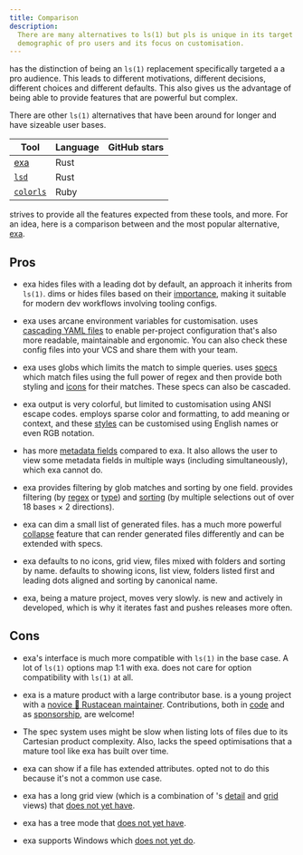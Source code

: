 ```yaml
---
title: Comparison
description:
  There are many alternatives to ls(1) but pls is unique in its target
  demographic of pro users and its focus on customisation.
---
```


<Pls /> has the distinction of being an `ls(1)` replacement specifically
targeted a a pro audience. This leads to different motivations, different
decisions, different choices and different defaults. This also gives us the
advantage of being able to provide features that are powerful but complex.

There are other `ls(1)` alternatives that have been around for longer and have
sizeable user bases.

| Tool                                                     | Language | GitHub stars                                  |
| -------------------------------------------------------- | -------- | --------------------------------------------- |
| [exa](<(https://github.com/ogham/exa)>)                  | Rust     | <Stars owner="ogham" repo="exa" />            |
| [`lsd`](<(https://github.com/lsd-rs/lsd)>)               | Rust     | <Stars owner="lsd-rs" repo="lsd" />           |
| [`colorls`](<(https://github.com/athityakumar/colorls)>) | Ruby     | <Stars owner="athityakumar" repo="colorls" /> |

<Pls /> strives to provide all the features expected from these tools, and more.
For an idea, here is a comparison between <Pls /> and the most popular
alternative, [exa](https://the.exa.website).

## Pros

- exa hides files with a leading dot by default, an approach it inherits from
  `ls(1)`. <Pls /> dims or hides files based on their
  [importance](/pls/features/importance/), making it suitable for modern dev
  workflows involving tooling configs.

- exa uses arcane environment variables for customisation. <Pls /> uses
  [cascading YAML files](/pls/guides/conf/) to enable per-project configuration
  that's also more readable, maintainable and ergonomic. You can also check
  these config files into your VCS and share them with your team.

- exa uses globs which limits the match to simple queries. <Pls /> uses
  [specs](/pls/guides/specs/) which match files using the full power of regex
  and then provide both styling and [icons](/pls/features/icons/) for their
  matches. These specs can also be cascaded.

- exa output is very colorful, but limited to customisation using ANSI escape
  codes. <Pls /> employs sparse color and formatting, to add meaning or context,
  and these [styles](/pls/guides/markup/) can be customised using English names
  or even RGB notation.

- <Pls /> has more [metadata fields](/pls/features/detail_view/) compared to
  exa. It also allows the user to view some metadata fields in multiple ways
  (including simultaneously), which exa cannot do.

- exa provides filtering by glob matches and sorting by one field. <Pls />
  provides filtering (by [regex](/pls/features/name_filter/) or
  [type](/pls/features/type_filter/)) and [sorting](/pls/features/sorting) (by
  multiple selections out of over 18 bases &times; 2 directions).

- exa can dim a small list of generated files. <Pls /> has a much more powerful
  [collapse](/pls/features/collapse/) feature that can render generated files
  differently and can be extended with specs.

- exa defaults to no icons, grid view, files mixed with folders and sorting by
  name. <Pls /> defaults to showing icons, list view, folders listed first and
  leading dots aligned and sorting by canonical name.

- exa, being a mature project, moves very slowly. <Pls /> is new and actively in
  developed, which is why it iterates fast and pushes releases more often.

## Cons

- exa's interface is much more compatible with `ls(1)` in the base case. A lot
  of `ls(1)` options map 1:1 with exa. <Pls /> does not care for option
  compatibility with `ls(1)` at all.

- exa is a mature product with a large contributor base. <Pls /> is a young
  project with a [novice 🦀 Rustacean maintainer](https://dhruvkb.dev/).
  Contributions, both in [code](https://github.com/pls-rs/pls) and as
  [sponsorship](https://github.com/sponsors/dhruvkb), are welcome!

- The spec system <Pls /> uses might be slow when listing lots of files due to
  its Cartesian product complexity. Also, <Pls /> lacks the speed optimisations
  that a mature tool like exa has built over time.

- exa can show if a file has extended attributes. <Pls /> opted not to do this
  because it's not a common use case.

- exa has a long grid view (which is a combination of <Pls />'s
  [detail](/pls/features/detail_view/) and [grid](/pls/features/grid_view/)
  views) that <Pls /> [does not yet have](/pls/features/upcoming/).

- exa has a tree mode that <Pls /> [does not yet have](/pls/features/upcoming/).

- exa supports Windows which <Pls /> [does not yet do](/pls/about/faq/).
